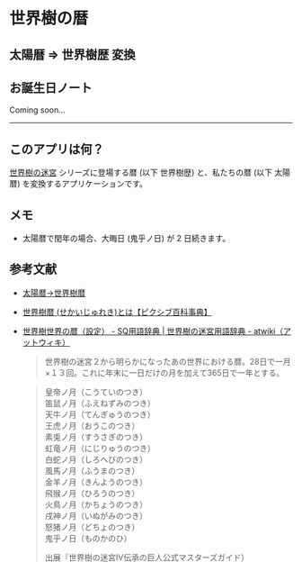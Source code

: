 
# 世界樹の暦

<TodaysEtrianDateDisplay />

## 太陽暦 ⇒ 世界樹歴 変換

<SolarEtrianCalendarConverter />

## お誕生日ノート

Coming soon...

---

## このアプリは何？

[世界樹の迷宮](https://www.atlus.co.jp/series/sq/) シリーズに登場する暦 (以下 世界樹歴) と、私たちの暦 (以下 太陽暦) を変換するアプリケーションです。

## メモ

- 太陽暦で閏年の場合、大晦日 (鬼乎ノ日) が 2 日続きます。

## 参考文献

- [太陽暦→世界樹暦](https://gsv.xii.jp/tools/sqc/)
- [世界樹暦 (せかいじゅれき)とは【ピクシブ百科事典】](https://dic.pixiv.net/a/世界樹暦)
- [世界樹世界の暦（設定） - SQ用語辞典 \| 世界樹の迷宮用語辞典 - atwiki（アットウィキ）](https://w.atwiki.jp/yougosq/pages/1305.html)

  > 世界樹の迷宮２から明らかになったあの世界における暦。28日で一月×１３回。これに年末に一日だけの月を加えて365日で一年とする。

  > 皇帝ノ月（こうていのつき）<br />
  > 笛鼠ノ月（ふえねずみのつき）<br />
  > 天牛ノ月（てんぎゅうのつき）<br />
  > 王虎ノ月（おうこのつき）<br />
  > 素兎ノ月（すうさぎのつき）<br />
  > 虹竜ノ月（にじりゅうのつき）<br />
  > 白蛇ノ月（しろへびのつき）<br />
  > 風馬ノ月（ふうまのつき）<br />
  > 金羊ノ月（きんようのつき）<br />
  > 飛猴ノ月（ひろうのつき）<br />
  > 火鳥ノ月（かちょうのつき）<br />
  > 戌神ノ月（いぬがみのつき）<br />
  > 怒猪ノ月（どちょのつき）<br />
  > 鬼乎ノ日（ものかのひ）
  >
  > 出展『世界樹の迷宮Ⅳ伝承の巨人公式マスターズガイド）

<Version version="0.1.0" onDate="2025-10-30" />
